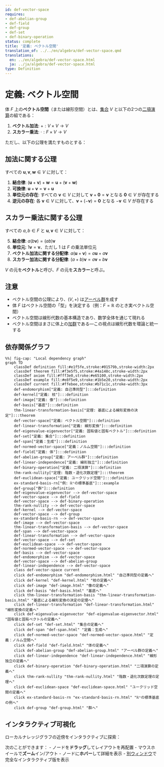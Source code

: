```yaml
---
id: def-vector-space
requires:
- def-abelian-group
- def-field
- def-group
- def-set
- def-binary-operation
status: complete
title: '定義: ベクトル空間'
translation_of: ../../en/algebra/def-vector-space.qmd
translations:
  en: ../en/algebra/def-vector-space.html
  ja: ../ja/algebra/def-vector-space.html
type: Definition
---
```


# 定義: ベクトル空間 {#def-vector-space}

体 $F$ 上の**ベクトル空間**（または線形空間）とは、[集合](../logic-set-theory/def-set.qmd) $V$ と以下の2つの[二項演算](def-binary-operation.qmd)の組である：

1. **ベクトル加法**: $+ : V \times V \to V$
2. **スカラー乗法**: $\cdot : F \times V \to V$

ただし、以下の公理を満たすものとする：

## 加法に関する公理

すべての $\mathbf{u}, \mathbf{v}, \mathbf{w} \in V$ に対して：

1. **結合律**: $(\mathbf{u} + \mathbf{v}) + \mathbf{w} = \mathbf{u} + (\mathbf{v} + \mathbf{w})$
2. **可換律**: $\mathbf{u} + \mathbf{v} = \mathbf{v} + \mathbf{u}$
3. **単位元の存在**: すべての $\mathbf{v} \in V$ に対して $\mathbf{v} + \mathbf{0} = \mathbf{v}$ となる $\mathbf{0} \in V$ が存在する
4. **逆元の存在**: 各 $\mathbf{v} \in V$ に対して、$\mathbf{v} + (-\mathbf{v}) = \mathbf{0}$ となる $-\mathbf{v} \in V$ が存在する

## スカラー乗法に関する公理

すべての $a, b \in F$ と $\mathbf{u}, \mathbf{v} \in V$ に対して：

5. **結合律**: $a(b\mathbf{v}) = (ab)\mathbf{v}$
6. **単位元**: $1\mathbf{v} = \mathbf{v}$、ただし $1$ は $F$ の乗法単位元
7. **ベクトル加法に関する分配律**: $a(\mathbf{u} + \mathbf{v}) = a\mathbf{u} + a\mathbf{v}$
8. **スカラー加法に関する分配律**: $(a + b)\mathbf{v} = a\mathbf{v} + b\mathbf{v}$

$V$ の元を**ベクトル**と呼び、$F$ の元を**スカラー**と呼ぶ。

## 注意

- ベクトル空間の公理により、$(V, +)$ は[アーベル群](def-abelian-group.qmd)を成す
- 体 $F$ はベクトル空間の「型」を決定する（例：$F = \mathbb{R}$ のとき実ベクトル空間）
- ベクトル空間は線形代数の基本構造であり、数学全体を通じて現れる
- ベクトル空間はまさに体上の[加群](def-module.qmd)である―この視点は線形代数を環論と統一する

## 依存関係グラフ

```mermaid
%%| fig-cap: "Local dependency graph"
graph TD
    classDef definition fill:#e1f5fe,stroke:#01579b,stroke-width:2px
    classDef theorem fill:#f3e5f5,stroke:#4a148c,stroke-width:2px
    classDef axiom fill:#fff3e0,stroke:#e65100,stroke-width:2px
    classDef example fill:#e8f5e9,stroke:#1b5e20,stroke-width:2px
    classDef current fill:#ffebee,stroke:#b71c1c,stroke-width:3px
    def-endomorphism["定義: 自己準同型"]:::definition
    def-kernel["定義: 核"]:::definition
    def-image["定義: 像"]:::definition
    def-basis["基底"]:::definition
    thm-linear-transformation-basis["定理: 基底による線形変換の決定"]:::theorem
    def-vector-space["定義: ベクトル空間"]:::definition
    def-linear-transformation["定義: 線形変換"]:::definition
    def-eigenvalue-eigenvector["定義: 固有値と固有ベクトル"]:::definition
    def-set["定義: 集合"]:::definition
    def-span["定義：生成"]:::definition
    def-normed-vector-space["定義：ノルム空間"]:::definition
    def-field["定義: 体"]:::definition
    def-abelian-group["定義: アーベル群"]:::definition
    def-linear-independence["定義: 線形独立"]:::definition
    def-binary-operation["定義: 二項演算"]:::definition
    thm-rank-nullity["定理: 階数・退化次数定理"]:::theorem
    def-euclidean-space["定義: ユークリッド空間"]:::definition
    ex-standard-basis-rn["例: ℝⁿの標準基底"]:::example
    def-group["群"]:::definition
    def-eigenvalue-eigenvector --> def-vector-space
    def-vector-space --> def-field
    def-vector-space --> def-binary-operation
    thm-rank-nullity --> def-vector-space
    def-kernel --> def-vector-space
    def-vector-space --> def-group
    ex-standard-basis-rn --> def-vector-space
    def-image --> def-vector-space
    thm-linear-transformation-basis --> def-vector-space
    def-span --> def-vector-space
    def-linear-transformation --> def-vector-space
    def-vector-space --> def-set
    def-euclidean-space --> def-vector-space
    def-normed-vector-space --> def-vector-space
    def-basis --> def-vector-space
    def-endomorphism --> def-vector-space
    def-vector-space --> def-abelian-group
    def-linear-independence --> def-vector-space
    class def-vector-space current
    click def-endomorphism "def-endomorphism.html" "自己準同型の定義へ"
    click def-kernel "def-kernel.html" "核の定義へ"
    click def-image "def-image.html" "像の定義へ"
    click def-basis "def-basis.html" "基底へ"
    click thm-linear-transformation-basis "thm-linear-transformation-basis.html" "基底による線形変換の決定の定理へ"
    click def-linear-transformation "def-linear-transformation.html" "線形変換の定義へ"
    click def-eigenvalue-eigenvector "def-eigenvalue-eigenvector.html" "固有値と固有ベクトルの定義へ"
    click def-set "def-set.html" "集合の定義へ"
    click def-span "def-span.html" "定義：生成へ"
    click def-normed-vector-space "def-normed-vector-space.html" "定義：ノルム空間へ"
    click def-field "def-field.html" "体の定義へ"
    click def-abelian-group "def-abelian-group.html" "アーベル群の定義へ"
    click def-linear-independence "def-linear-independence.html" "線形独立の定義へ"
    click def-binary-operation "def-binary-operation.html" "二項演算の定義へ"
    click thm-rank-nullity "thm-rank-nullity.html" "階数・退化次数定理の定理へ"
    click def-euclidean-space "def-euclidean-space.html" "ユークリッド空間の定義へ"
    click ex-standard-basis-rn "ex-standard-basis-rn.html" "ℝⁿの標準基底の例へ"
    click def-group "def-group.html" "群へ"
```

## インタラクティブ可視化

ローカルナレッジグラフの近傍をインタラクティブに探索：

::: {.graph-viz data-id="def-vector-space" data-width="700" data-height="500"}
:::

次のことができます：
- ノードを**ドラッグ**してレイアウトを再配置
- マウスホイールで**ズーム**イン/アウト
- ノードに**ホバー**して詳細を表示
- [別ウィンドウ](../../output/interactive/ja/def-vector-space.html){target="_blank"}で完全なインタラクティブ版を表示

